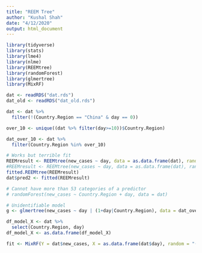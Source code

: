 ```yaml
---
title: "REEM Tree"
author: "Kushal Shah"
date: "4/12/2020"
output: html_document
---
```


```r
library(tidyverse)
library(stats)
library(lme4)
library(nlme)
library(REEMtree)
library(randomForest)
library(glmertree)
library(MixRF)

dat <- readRDS("dat.rds")
dat_old <- readRDS("dat_old.rds")

dat <- dat %>%
  filter(!(Country.Region == "China" & day == 0))

over_10 <- unique((dat %>% filter(day>=10))$Country.Region)

dat_over_10 <- dat %>%
  filter(Country.Region %in% over_10)
```

```r
# Works but terrible fit
REEMresult <- REEMtree(new_cases ~ day, data = as.data.frame(dat), random = ~ day|Country.Region)
#REEMresult <- REEMtree(new_cases ~ day, data = as.data.frame(dat), random = ~day|Country.Region, tree.control = rpart.control(minsplit=5, cp=.001))
fitted.REEMtree(REEMresult)
dat$pred2 <- fitted(REEMresult)

# Cannot have more than 53 categories of a predictor
# randomForest(new_cases ~ Country.Region + day, data = dat)

# Unidentifiable model
g <- glmertree(new_cases ~ day | (1+day|Country.Region), data = dat_over_10, family = "poisson")

df_model_X <- dat %>%
  select(Country.Region, day)
df_model_X <- as.data.frame(df_model_X)

fit <- MixRF(Y = dat$new_cases, X = as.data.frame(dat$day), random = "(day|Country.Region)", data = dat)
```

